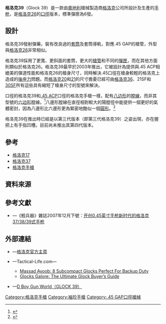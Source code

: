 {{noteTA
|G1=軍事
|G2=長度單位
|G3=Firearms
}}
{{Infobox Weapon
|name= '''格洛克39'''<ref name="specs">[http://www.glock.com/english/glock39_tech.htm Glock.com的格洛克39技術資料] {{webarchive|url=https://web.archive.org/web/20130308132054/http://www.glock.com/english/glock39_tech.htm |date=2013-03-08 }}</ref>
|image= File:G39.jpg
|image_size= 300px
|caption= 第三代格洛克39（3rd generation Glock 39）
|origin= {{flagcountry|Austria}}
|type= [[半自動手槍|半自動手槍]]
<!-- Type selection -->
|is_ranged= yes
|is_bladed= 
|is_explosive= 
|is_artillery= 
|is_vehicle=
|is_misslie= 
|is_UK= 
<!-- Service history -->
|service= 
|used_by= 
|wars= 
<!-- Production history -->
|designer= {{Link-en|格斯通·格洛克|Gaston Glock}}
|design_date= 2003年
|manufacturer= [[格洛克|格洛克]]
|unit_cost= 
|production_date= 2003年—
|number= 
|variants= 
<!-- General specifications -->
|spec_label= 
|weight= <div class="NavFrame collapsed" style="color: black; background-color: #FFFFFF; margin: 0 auto; padding: 0 10px; text-align: left;"><div class="NavHead" style="background-color: #FFFFFF; margin: 0 auto; padding: 0 10px; font-weight:normal;"></div><div class="NavContent" style="background-color: #FFFFFF; margin: 0 auto; padding: 0 10px;">
* 空槍：685[[克|克]]／24.18[[盎司|盎司]]
* 上彈：800克／28.24盎司
</div>
</div>
|length= 163[[毫米|毫米]]／6.49[[英寸|英寸]]
|part_length= 87毫米／3.43英寸
|width= 30毫米／1.18英寸
|height= <div class="NavFrame collapsed" style="color: black; background-color: #FFFFFF; margin: 0 auto; padding: 0 10px; text-align: left;"><div class="NavHead" style="background-color: #FFFFFF; margin: 0 auto; padding: 0 10px; font-weight:normal;"></div><div class="NavContent" style="background-color: #FFFFFF; margin: 0 auto; padding: 0 10px;">
* 包括彈匣和[[機械瞄具|機械瞄具]]：106毫米／4.17英吋
* [[槍管|槍管]]：32毫米／1.26英吋
</div>
</div>
|diameter= 
|crew= 
<!-- Ranged weapon specifications --> 
|cartridge= {{Link-en|.45 GAP|.45 GAP}}
|caliber= 11.43毫米（.45英吋）
|barrels= 1根，[[膛線|膛線]]纏距：400毫米／15.75英吋，{{Link-en|多邊形膛線|Polygonal rifling}}，右旋，無[[槍口|槍口]]裝置
|action= <div class="NavFrame collapsed" style="color: black; background-color: #FFFFFF; margin: 0 auto; padding: 0 10px; text-align: left;"><div class="NavHead" style="background-color: #FFFFFF; margin: 0 auto; padding: 0 10px; font-weight:normal;"></div><div class="NavContent" style="background-color: #FFFFFF; margin: 0 auto; padding: 0 10px;">
* [[後座作用|槍管短行程後座作用]]
* 擊鐵平移式
*  {{tsl|en|Safe action|安全機動}}
</div>
</div>
|mode= {{Link-en|半自動槍械|Semi-automatic firearm|半自動}}
|rate= 
|velocity= 
|range= 
|max_range= 
|feed= 	6／8／10發[[彈匣|彈匣]]
|sights= [[機械瞄具|機械瞄具]]：前方[[照準器|準星]]及後方缺口式[[照門|照門]]<br />瞄準基線：137毫米（5.39英吋）
<!-- 火炮規格 -->
|breech= 
|recoil= 
|carriage= 
|elevation= 
|traverse= 
<!-- 刃器規格 --> 
|blade_type= 
|hilt_type= 
|sheath_type= 
|head_type= 
|haft_type= 
<!-- 爆炸物內填炸藥規格 --> 
|filling= 
|filling_weight= 
|detonation= 
|yield= 
<!-- 車輛/飛彈規格 -->
|armour= 
|primary_armament= 
|secondary_arament= 
|engine= 
|engine_power= 
|transmission= 
|payload_capacity= 
|fuel_capacity= 
|pw_ratio= 
|suspension= 
|clearance= 
|vehicle_range= 
|speed= 
|guidance= 
|steering= 
<!-- Missiles only -->
|wingspan= 
|propellant= 
|ceiling= 
|altitude= 
|depth= 
|boost= 
|accuracy= 
|launch_platform= 
|transport= 
}}

'''格洛克39'''（Glock 39）是一款由[[奧地利|奧地利]]槍械製造商[[格洛克|格洛克]]公司所設計及生產的[[手枪|手枪]]，是[[格洛克26|格洛克26]]的{{Link-en|.45 GAP|.45 GAP}}[[口徑|口徑]]版本，標凖彈匣為6發。

== 設計 ==
格洛克39發射{{Link-en|.45 GAP|.45 GAP}}彈藥，裝有改良過的[[手槍套筒|套筒]]及套筒導軌，對應.45 GAP的槍管，外型與[[格洛克26|格洛克26]]非常相似。

格洛克39採用了更寬、更斜面的套筒，更大的[[槍管|槍管]]和不同的[[彈匣|彈匣]]，而在其他方面則類似於格洛克26。格洛克39最早於2003年推出，它被設計為提供與.45 ACP相媲美的彈道性能和格洛克26的槍身尺寸，同時解決.45口徑在槍身較輕的格洛克上造成的[[後座力|後座力]]問題。而[[格洛克20|格洛克20]]和[[格洛克21|21]]的尺寸擔憂已經可由[[格洛克36|格洛克36]]、21SF和[[格洛克30|30SF]]所有這些具有縮短了槍身尺寸的型號來解決。

{{Link-en|.45 GAP|.45 GAP}}口徑的格洛克39和[[.45_ACP|.45 ACP]]口徑的格洛克手槍一樣，配有[[八边形|八边形]]的{{Link-en|多邊形膛線|Polygonal rifling|多邊形}}[[膛線|膛線]]，而非其型號的[[六边形|六边形]]膛線。<ref name="Glock FAQ">{{cite web |url=http://www.glockfaq.com/guide.htm |title=存档副本 |accessdate=2009-02-26  |deadurl=yes |archiveurl=https://web.archive.org/web/20090214211359/http://glockfaq.com/guide.htm |archivedate=2009-02-14 }}</ref>八邊形膛線在直徑相對較大的陽膛徑中能提供一個更好的氣體密封，因為八邊形比六邊形更為緊密地酷似一個[[圆|圓形]]。<ref name="Barrel History">{{cite web|url=http://atlantisarms.com/History/Barrel%20History.htm |title=Barrel History |publisher=Atlantisarms.com |date= |accessdate=2010-06-29 |deadurl=yes |archiveurl=https://web.archive.org/web/20100420102209/http://atlantisarms.com/History/Barrel%20History.htm |archivedate=2010-04-20 }}</ref>

格洛克39在推出時已經是以第三代版本（即第三代格洛克39）之姿出現，亦在握把上有手指凹槽。目前尚未推出其第四代版本。

== 參考 ==
{{Commons and category|Glock#Glock 39|格洛克39|Glock 39}}
* [[格洛克17|格洛克17]]
* [[格洛克37|格洛克37]]
* [[格洛克手槍|格洛克手槍]]

== 資料來源 ==
{{Reflist}}

== 參考文獻 ==
* {{zh-hans icon}}—《輕兵器》雜誌2007年12月下號：[http://www.xzbu.com/8/view-1052069.htm 开创0.45英寸手枪新时代的格洛克37/38/39式手枪] {{Wayback|url=http://www.xzbu.com/8/view-1052069.htm |date=20160304132607 }}

== 外部連結 ==
* {{en icon}}—[http://www.glock.com/ 格洛克官方主頁] {{WebCite|url=https://www.webcitation.org/652aTPq0n?url=http://www.glock.com/GlockLanding/index.html |date=20120129000842 |dateformat=iso }}
* {{en icon}}—Tactical-Life.com—
** [http://www.tactical-life.com/firearms/8-subcompact-glocks-backup/#ppma-g39 Massad Ayoob: 8 Subcompact Glocks Perfect For Backup Duty] {{Wayback|url=http://www.tactical-life.com/firearms/8-subcompact-glocks-backup/#ppma-g39 |date=20190616053038 }}
** [http://www.tactical-life.com/firearms/ultimate-glocks-buyers-guide/#gbg16-g39 Glocks Galore: The Ultimate Glock Buyer’s Guide] {{Wayback|url=http://www.tactical-life.com/firearms/ultimate-glocks-buyers-guide/#gbg16-g39 |date=20201204233156 }}
* {{zh-hans icon}}—[http://pewpewpew.work/austria/glock/39/39.htm D Boy Gun World（GLOCK 39）] {{Wayback|url=http://pewpewpew.work/austria/glock/39/39.htm |date=20200808122413 }}

{{Glock pistols}}
[[Category:格洛克手槍|Category:格洛克手槍]]
[[Category:袖珍手槍|Category:袖珍手槍]]
[[Category:.45_GAP口徑槍械|Category:.45 GAP口徑槍械]]